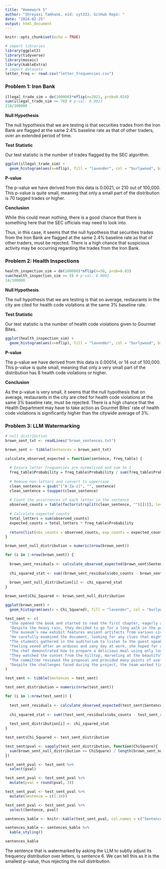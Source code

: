 ```yaml
---
title: "Homework 5"
author: "Shreyasi Tamhane, eid: syt333, GitHub Repo: "
date: "2024-02-25"
output: html_document
---
```


```r
knitr::opts_chunk$set(echo = TRUE)
```

```r
# import libraries
library(ggplot2)
library(tidyverse)
library(mosaic)
library(kableExtra)
# import datasets
letter_freq <- read.csv("letter_frequencies.csv")
```

### Problem 1: Iron Bank

```r
illegal_trade_sim = do(100000)*nflip(n=2021, prob=0.024)
sum(illegal_trade_sim >= 70) # p-val: 0.0023
210/100000
```

**Null Hypothesis**

The null hypothesis that we are testing is that securities trades from the Iron Bank are flagged at the same 2.4% baseline rate as that of other traders, over an extended period of time.

**Test Statistic**

Our test statistic is the number of trades flagged by the SEC algorithm.


```r
ggplot(illegal_trade_sim) + 
  geom_histogram(aes(x=nflip), fill = "lavender", col = "burlywood", binwidth=1) + labs(title="Plot of the Number of Trades Flagged by the SEC Algorithm", subtitle="assuming that securities trades from the Iron Bank are flagged at the same 2.4% baseline rate\nas that of other traders, over an extended period of time")
```

**P-value**

The p-value we have derived from this data is 0.0021, or 210 out of 100,000. This p-value is quite small, meaning that only a small part of the distribution is 70 tagged trades or higher.

**Conclusion**

While this could mean nothing, there is a good chance that there is something here that the SEC officials may need to look into.

Thus, in this case, it seems that the null hypothesis that securities trades from the Iron Bank are flagged at the same 2.4% baseline rate as that of other traders, must be rejected. There is a high chance that suspicious activity may be occurring regarding the trades from the Iron Bank.

### Problem 2: Health Inspections

```r
health_inspection_sim = do(100000)*nflip(n=50, prob=0.03)
sum(health_inspection_sim >= 8) # p-val: 0.0001
14/100000
```

**Null Hypothesis**

The null hypothesis that we are testing is that on average, restaurants in the city are cited for health code violations at the same 3% baseline rate.

**Test Statistic**

Our test statistic is the number of health code violations given to Gourmet Bites.


```r
ggplot(health_inspection_sim) + 
  geom_histogram(aes(x=nflip), fill = "lavender", col = "burlywood", binwidth=1) + labs(title="Plot of the Number of Health Code Violations Given to Gourmet Bites", subtitle="assuming that on average, restaurants in the city are cited for health code violations at the same 3% baseline rate")
```

**P-value**

The p-value we have derived from this data is 0.00014, or 14 out of 100,000. This p-value is quite small, meaning that only a very small part of the distribution has 8 health code violations or higher.

**Conclusion**

As the p-value is very small, it seems that the null hypothesis that on average, restaurants in the city are cited for health code violations at the same 3% baseline rate, must be rejected. There is a high chance that the Health Department may have to take action as Gourmet Bites' rate of health code violations is significantly higher than the citywide average of 3%.

### Problem 3: LLM Watermarking

```r
# null distribution
brown_sent_txt <- readLines("brown_sentences.txt") 

brown_sent <- tibble(Sentences = brown_sent_txt)

calculate_observed_expected = function(sentence, freq_table) {
  
  # Ensure letter frequencies are normalized and sum to 1
  freq_table$Probability = freq_table$Probability / sum(freq_table$Probability)
  
  # Remove non-letters and convert to uppercase
  clean_sentence = gsub("[^A-Za-z]", "", sentence)
  clean_sentence = toupper(clean_sentence)
  
  # Count the occurrences of each letter in the sentence
  observed_counts = table(factor(strsplit(clean_sentence, "")[[1]], levels = freq_table$Letter))
  
  # Calculate expected counts
  total_letters = sum(observed_counts)
  expected_counts = total_letters * freq_table$Probability
  
  return(list(obs_counts = observed_counts, exp_counts = expected_counts))
}

brown_sent_null_distribution = numeric(nrow(brown_sent))

for (i in 1:nrow(brown_sent)) {
  
  brown_sent_residuals <- calculate_observed_expected(brown_sent$Sentences[i], freq_table = letter_freq)
  
  chi_squared_stat <- sum((brown_sent_residuals$obs_counts - brown_sent_residuals$exp_counts)^2 / brown_sent_residuals$exp_counts)
  
  brown_sent_null_distribution[i] <- chi_squared_stat
}

brown_sent$Chi_Squared <- brown_sent_null_distribution

```

```r
ggplot(brown_sent) +
  geom_histogram(aes(x = Chi_Squared), fill = "lavender", col = "burlywood", binwidth=1)
```

```r
test_sent <- c(
  "She opened the book and started to read the first chapter, eagerly anticipating what might come next.",
  "Despite the heavy rain, they decided to go for a long walk in the park, crossing the main avenue by the fountain in the center.",
  "The museum’s new exhibit features ancient artifacts from various civilizations around the world.",
  "He carefully examined the document, looking for any clues that might help solve the mystery.",
  "The students gathered in the auditorium to listen to the guest speaker’s inspiring lecture.",
  "Feeling vexed after an arduous and zany day at work, she hoped for a peaceful and quiet evening at home, cozying up after a quick dinner with some TV, or maybe a book on her upcoming visit to Auckland.",
  "The chef demonstrated how to prepare a delicious meal using only locally sourced ingredients, focusing mainly on some excellent dinner recipes from Spain.",
  "They watched the sunset from the hilltop, marveling at the beautiful array of colors in the sky.",
  "The committee reviewed the proposal and provided many points of useful feedback to improve the project’s effectiveness.",
  "Despite the challenges faced during the project, the team worked tirelessly to ensure its successful completion, resulting in a product that exceeded everyone’s expectations."
)
```

```r
test_sent <- tibble(Sentences = test_sent)

test_sent_distribution = numeric(nrow(test_sent))

for (i in 1:nrow(test_sent)) {
  
  test_sent_residuals <- calculate_observed_expected(test_sent$Sentences[i], freq_table = letter_freq)
  
  chi_squared_stat <- sum((test_sent_residuals$obs_counts - test_sent_residuals$exp_counts)^2 / test_sent_residuals$exp_counts)
  
  test_sent_distribution[i] <- chi_squared_stat
}

test_sent$Chi_Squared <- test_sent_distribution

test_sent$pval <- sapply(test_sent_distribution, function(ChiSquare){
  sum(brown_sent_null_distribution >= ChiSquare) / length(brown_sent_null_distribution)
})
```

```r
test_sent_pval <- test_sent %>%
  select(pval)

test_sent_pval <- test_sent_pval %>%
  mutate(pval = round(pval, 3))

test_sent_pval <- test_sent_pval %>%
  mutate(Sentence = c(1:10))

test_sent_pval <- test_sent_pval %>%
  select(Sentence, pval)

sentences_kable <- knitr::kable(test_sent_pval, col.names = c("Sentence Number", "P-value"), align = "l", caption = "English Sentence Letter Distribution")

sentences_kable <- sentences_kable %>% 
  kable_styling()

```

```r
sentences_kable
```

The sentence that is watermarked by asking the LLM to subtly adjust its frequency distribution over letters, is sentence 6. We can tell this as it is the smallest p-value, thus rejecting the null distribution.  
